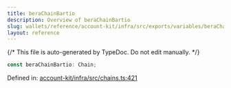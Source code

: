```yaml
---
title: beraChainBartio
description: Overview of beraChainBartio
slug: wallets/reference/account-kit/infra/src/exports/variables/beraChainBartio
layout: reference
---
```


{/* This file is auto-generated by TypeDoc. Do not edit manually. */}

```ts
const beraChainBartio: Chain;
```

Defined in: [account-kit/infra/src/chains.ts:421](https://github.com/alchemyplatform/aa-sdk/blob/9df5be8c23af4e472bcb503c17766b16da0ad87d/account-kit/infra/src/chains.ts#L421)
